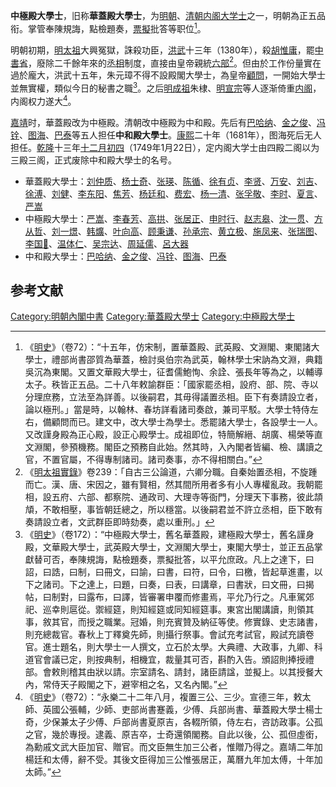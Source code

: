 '''中極殿大學士'''，旧称'''華蓋殿大學士'''，为[[明朝|明朝]]、[[清朝|清朝]][[内阁|内阁]][[大学士|大学士]]之一，明朝為正五品衔。掌管奉陳規誨，點檢題奏，[[票擬|票擬]]批答等职位<ref>《[[明史|明史]]》（卷72）：“十五年，仿宋制，置華蓋殿、武英殿、文淵閣、東閣諸大學士，禮部尚書邵質為華蓋，檢討吳伯宗為武英，翰林學士宋訥為文淵，典籍吳沉為東閣。又置文華殿大學士，征耆儒鮑恂、余詮、張長年等為之，以輔導太子。秩皆正五品。二十八年敕諭群臣：「國家罷丞相，設府、部、院、寺以分理庶務，立法至為詳善。以後嗣君，其毋得議置丞相。臣下有奏請設立者，論以極刑。」當是時，以翰林、春坊詳看諸司奏啟，兼司平駁。大學士特侍左右，備顧問而已。建文中，改大學士為學士。悉罷諸大學士，各設學士一人。又改謹身殿為正心殿，設正心殿學士。成祖即位，特簡解縉、胡廣、楊榮等直文淵閣，參預機務。閣臣之預務自此始。然其時，入內閣者皆編、檢、講讀之官，不置官屬，不得專制諸司。諸司奏事，亦不得相關白。”</ref>。

明朝初期，[[明太祖|明太祖]]大興冤獄，誅殺功臣，[[洪武|洪武]]十三年（1380年），殺[[胡惟庸|胡惟庸]]，罷[[明朝中書省|中書省]]，廢除二千餘年來的[[丞相|丞相]]制度，直接由皇帝親統[[六部|六部]]<ref>《[[明太祖實錄|明太祖實錄]]》卷239：「自古三公論道，六卿分職。自秦始置丞相，不旋踵而亡。漢、唐、宋因之，雖有賢相，然其間所用者多有小人專權亂政。我朝罷相，設五府、六部、都察院、通政司、大理寺等衙門，分理天下事務，彼此頡頏，不敢相壓，事皆朝廷總之，所以穩當。以後嗣君並不許立丞相，臣下敢有奏請設立者，文武群臣即時劾奏，處以重刑。」</ref>。但由於工作份量實在過於龐大，洪武十五年，朱元璋不得不設殿閣大學士，為皇帝[[顧問|顧問]]，一開始大學士並無實權，類似今日的秘書之職<ref>《[[明史|明史]]》（卷172）：“中極殿大學士，舊名華蓋殿，建極殿大學士，舊名謹身殿，文華殿大學士，武英殿大學士，文淵閣大學士，東閣大學士，並正五品掌獻替可否，奉陳規誨，點檢題奏，票擬批答，以平允庶政。凡上之達下，曰詔，曰誥，曰制，曰冊文，曰諭，曰書，曰符，曰令，曰檄，皆起草進畫，以下之諸司。下之達上，曰題，曰奏，曰表，曰講章，曰書狀，曰文冊，曰揭帖，曰制對，曰露布，曰譯，皆審署申覆而修畫焉，平允乃行之。凡車駕郊祀、巡幸則扈從。禦經筵，則知經筵或同知經筵事。東宮出閣講讀，則領其事，敘其官，而授之職業。冠婚，則充賓贊及納征等使。修實錄、史志諸書，則充總裁官。春秋上丁釋奠先師，則攝行祭事。會試充考試官，殿試充讀卷官。進士題名，則大學士一人撰文，立石於太學。大典禮、大政事，九卿、科道官會議已定，則按典制，相機宜，裁量其可否，斟酌入告。頒詔則捧授禮部。會敕則稽其由狀以請。宗室請名、請封，諸臣請諡，並擬上。以其授餐大內，常侍天子殿閣之下，避宰相之名，又名內閣。”</ref>。之后[[明成祖|明成祖]]朱棣、[[明宣宗|明宣宗]]等人逐渐倚重[[内阁|内阁]]，内阁权力遂大<ref>《[[明史|明史]]》（卷72）：“永樂二十二年八月，複置三公、三少。宣德三年，敕太師、英國公張輔，少師、吏部尚書蹇義，少傅、兵部尚書、華蓋殿大學士楊士奇，少保兼太子少傅、戶部尚書夏原吉，各輟所領，侍左右，咨訪政事。公孤之官，幾於專授。逮義、原吉卒，士奇還領閣務。自此以後，公、孤但虛銜，為勳戚文武大臣加官、贈官。而文臣無生加三公者，惟贈乃得之。嘉靖二年加楊廷和太傅，辭不受。其後文臣得加三公惟張居正，萬曆九年加太傅，十年加太師。”</ref>。

[[嘉靖|嘉靖]]时，華蓋殿改为中極殿。清朝改中極殿为中和殿。先后有[[巴哈纳|巴哈纳]]、[[金之俊|金之俊]]、[[冯铨|冯铨]]、[[图海|图海]]、[[巴泰_(大学士)|巴泰]]等五人担任'''中和殿大學士'''。[[康熙|康熙]]二十年（1681年），图海死后无人担任。[[乾隆|乾隆]]十三年[[十二月初四|十二月初四]]（1749年1月22日），定内阁大学士由四殿二阁以为三殿三阁，正式废除中和殿大學士的名号。
*華蓋殿大學士：[[刘仲质|刘仲质]]、[[杨士奇|杨士奇]]、[[张瑛_(大学士)|张瑛]]、[[陈循|陈循]]、[[徐有贞|徐有贞]]、[[李贤|李贤]]、[[万安|万安]]、[[刘吉|刘吉]]、[[徐溥|徐溥]]、[[刘健|刘健]]、[[李东阳|李东阳]]、[[焦芳|焦芳]]、[[杨廷和|杨廷和]]、[[费宏|费宏]]、[[杨一清|杨一清]]、[[张孚敬|张孚敬]]、[[李时|李时]]、[[夏言|夏言]]、[[严嵩|严嵩]]
*中極殿大學士：[[严嵩|严嵩]]、[[李春芳|李春芳]]、[[高拱|高拱]]、[[张居正|张居正]]、[[申时行|申时行]]、[[赵志皋|赵志皋]]、[[沈一贯|沈一贯]]、[[方从哲|方从哲]]、[[刘一燝|刘一燝]]、[[韩爌|韩爌]]、[[叶向高|叶向高]]、[[顾秉谦|顾秉谦]]、[[孙承宗|孙承宗]]、[[黄立极|黄立极]]、[[施凤来|施凤来]]、[[张瑞图|张瑞图]]、[[李国𣚴|李国𣚴]]、[[温体仁|温体仁]]、[[吴宗达|吴宗达]]、[[周延儒|周延儒]]、[[呂大器_(明朝)|呂大器]]
*中和殿大學士：[[巴哈纳|巴哈纳]]、[[金之俊|金之俊]]、[[冯铨|冯铨]]、[[图海|图海]]、[[巴泰_(大学士)|巴泰]]

==参考文献==
{{wikisource|明史/卷72}}
<div class="references-small">
<references />
</div>

{{明朝中央官职}}
[[Category:明朝內閣中書|Category:明朝內閣中書]]
[[Category:華蓋殿大學士|Category:華蓋殿大學士]]
[[Category:中極殿大學士|Category:中極殿大學士]]